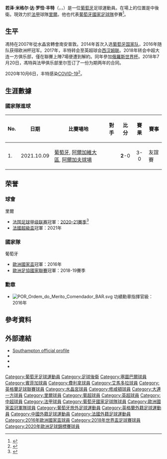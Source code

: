 {{noteTA|G1=football|G2=EPL|G3=UEFA
|T=zh-cn:若泽·冯特; zh-tw:何塞·馮特; zh-hk:何塞·方迪;
|1=zh-cn:冯特; zh-hans:丰特; zh-hk:方迪; zh-tw:馮特
|2=zh-cn:若泽; zh-tw:何塞; zh-hk:荷西;
|3=zh-hans:达罗查;zh-hant:达·罗恰; zh-tw:達·羅查
}}
{{Portuguese name|Rocha|Fonte}}
{{Infobox football biography
| name = 若泽·方迪<br />José Fonte
| image = José Fonte (cropped) 2.jpg
| caption = 
| fullname = José Miguel da Rocha Fonte<ref>{{cite web|url=http://www.premierleague.com/content/dam/premierleague/site-content/News/publications/squad-lists/Premier-League-squad-lists-September-2014.pdf|title=Premier League clubs submit squad lists|publisher=Premier League|date=3 September 2014|accessdate=2 January 2015|archive-date=2015-01-02|archive-url=https://web.archive.org/web/20150102191255/http://www.premierleague.com/content/dam/premierleague/site-content/News/publications/squad-lists/Premier-League-squad-lists-September-2014.pdf|dead-url=no}}</ref>
| birth_date = {{Birth date and age|1983|12|22|df=yes}}
| birth_place = {{POR}}[[佩纳菲耶尔_(葡萄牙堂区)|佩纳菲耶尔]]
| height = {{convert|1.91|m|abbr=on}}<ref>{{cite web|url=http://www.saintsfc.co.uk/team/player-profile/jos-fonte/6|title=José Fonte|publisher=Southampton F.C|accessdate=18 April 2014|deadurl=yes|archiveurl=https://web.archive.org/web/20160523210205/http://www.saintsfc.co.uk/team/player-profile/jos-fonte/6|archivedate=2016年5月23日}}</ref>
| position = [[後衛_(足球)|中堅]]
| currentclub = [[里爾奧林匹克體育會|里爾]]
| clubnumber = 6
| youthyears1 = 1991–1994 | youthclubs1 = [[彭拿費爾足球會|彭拿費爾]]
| youthyears2 = 1994–2002 | youthclubs2 = [[葡萄牙士砵亭俱樂部|士砵亭]]
| youthyears3 = 1997–2000 | youthclubs3 = → Sacavenense
| years1 = 2002–2004 | clubs1 = [[葡萄牙士砵亭B隊|士砵亭B隊]]      | caps1 = 59  | goals1 = 0
| years2 = 2004–2005 | clubs2 = [[F.C._Felgueiras|F.C.费尔盖拉什]] | caps2 = 28  | goals2 = 1
| years3 = 2005       | clubs3 = [[維多利亞足球會|維多利亞]]        | caps3 = 15  | goals3 = 0
| years4 = 2006–2008 | clubs4 = [[里斯本與本菲卡體育|賓菲加]]      | caps4 = 0   | goals4 = 0
| years5 = 2006       | clubs5 = → [[費利拿柏高斯足球會|費利拿]]   | caps5 = 11  | goals5 = 1
| years6 = 2006–2007 | clubs6 = → [[艾馬多拉足球會|艾馬多拉]]     | caps6 = 25  | goals6 = 1
| years7 = 2007–2008 | clubs7 = → [[水晶宫足球俱乐部|水晶宫]]     | caps7 = 22  | goals7 = 1
| years8 = 2008–2010 | clubs8 = [[水晶宫足球俱乐部|水晶宫]]        | caps8 = 60  | goals8 = 5
| years9 = 2010–2017 | clubs9 = [[南安普顿足球俱乐部|南安普顿]] | caps9 = 260 | goals9 = 15
| years10 = 2017–2018 | clubs10 = [[西汉姆联足球俱乐部|西汉姆联]] | caps10 = 24 |goals10 = 0
| years11 = 2018 | clubs11 = [[大連一方足球俱樂部|大連一方]] | caps11 = 7 |goals11 = 0
| years12 = 2018– | clubs12 = [[里爾奧林匹克體育會|里爾]] | caps12 = 106 | goals12 = 7
| nationalyears1 = 2006   | nationalteam1 = [[葡萄牙21歲以下國家足球隊|葡萄牙U21]]           | nationalcaps1 = 1  | nationalgoals1 = 0
| nationalyears2 = 2006   | nationalteam2 = {{link-en|葡萄牙B隊|Portugal national football B team}}  | nationalcaps2 = 1  | nationalgoals2 = 0
| nationalyears3 = 2014– | nationalteam3 = [[葡萄牙國家足球隊|葡萄牙]]                      | nationalcaps3 = 47 | nationalgoals3 = 1
| medaltemplates =
{{medalCountry|[[葡萄牙國家足球隊|葡萄牙]]}}
{{medalGold|[[欧洲足球锦标赛|欧洲足球锦标赛]]|[[2016年歐洲足球錦標賽|2016年]]}}
| club-update = 2021年10月3日
| nationalteam-update = 2021年10月9日
}}
'''若泽·米格尔·达·罗恰·丰特'''（{{lang-pt|José Miguel da Rocha Fonte}}，{{small|{{link-en|Order of Merit (Portugal)|Order of Merit (Portugal)|ComM}}}}，{{bd|1983年|12月22日}}）是一位[[葡萄牙|葡萄牙]]足球運動員。在場上的位置是中後衛。現效力於[[法甲|法甲]]球隊[[里爾奧林匹克體育會|里爾]]。他也代表[[葡萄牙國家足球隊|葡萄牙國家足球隊]]參賽<ref>{{cite web|url=http://www.saintsfc.co.uk/news/article/20141003-jose-fonte-portugal-france-denmark-call-1986552.aspx|title=Saints skipper Fonte earns first Portugal call|publisher=Southampton F.C|date=3 October 2014|accessdate=3 October 2014|archive-url=https://web.archive.org/web/20150629233513/http://www.saintsfc.co.uk/news/article/20141003-jose-fonte-portugal-france-denmark-call-1986552.aspx|archive-date=2015-06-29|dead-url=yes}}</ref>。

== 生平 ==
馮特在2007年從水晶宮轉會南安普敦。2014年首次入选[[葡萄牙国家足球队|葡萄牙国家队]]，2016年随队获得欧洲杯冠军。2017年，丰特转会至英超球会[[西汉姆联足球俱乐部|西汉姆联]]。2018年转会中超大连一方俱乐部，僅在聯賽上陣7場便遭到解約。同年參加[[俄羅斯世界杯|俄羅斯世界杯]]。2018年7月20日，馮特與法甲俱乐部里尔签订了一份为期两年的合同。

2020年10月6日，丰特感染[[COVID-19|COVID-19]]<ref>{{cite news |title=大连人旧将丰特新冠阳性退出葡萄牙国家队 |url=http://sportsonline.com.cn/n1/2020/1007/c22141-31883960.html |accessdate=2020-10-07 |archive-date=2020-10-09 |archive-url=https://web.archive.org/web/20201009041240/http://sportsonline.com.cn/n1/2020/1007/c22141-31883960.html |dead-url=no }}</ref>。

==生涯數據==
=== 國家隊進球 ===
{{updated|2021年10月9日}}
{| class="wikitable"
|-
! No. !! 日期 !!  比賽場地 !! 對手 !! 比分 !! 賽果 !! 賽事
|-
| 1. || 2021.10.09 || [[葡萄牙|葡萄牙]], [[阿爾加維大區|阿爾加維大區]], [[阿爾加夫球場|阿爾加夫球場]] || {{fb|Qatar}} || <center>'''2'''-0</center>  || <center>3-0</center>  || 友誼賽
|}

==荣誉==
=== 球會 ===
;{{flagicon|FRA}} 里爾
* [[法国足球甲级联赛|法国足球甲级联赛]]冠軍：[[2020年至2021年法國足球甲級聯賽|2020–21賽季]]<ref>{{cite web|url=https://www.hk01.com/%E5%8D%B3%E6%99%82%E9%AB%94%E8%82%B2/628732/%E6%B3%95%E7%94%B2-%E7%B2%BE%E6%98%8E%E7%9C%BC-%E9%87%8C%E7%88%BE%E9%A0%82%E5%BE%97%E4%BD%8F%E7%A0%B4%E5%A3%9F%E6%96%B7%E5%B0%81%E7%8E%8B-psg%E8%A1%9B%E5%86%95%E5%A4%B1%E6%95%97%E5%BE%97%E4%BA%9E%E8%BB%8D|title=【法甲】「精明眼」里爾頂得住破壟斷封王　PSG衛冕失敗得亞軍|publisher=香港01|date=2021-05-24|language=zh-hk|access-date=2021-10-09|archive-date=2021-05-24|archive-url=https://web.archive.org/web/20210524101037/https://www.hk01.com/%E5%8D%B3%E6%99%82%E9%AB%94%E8%82%B2/628732/%E6%B3%95%E7%94%B2-%E7%B2%BE%E6%98%8E%E7%9C%BC-%E9%87%8C%E7%88%BE%E9%A0%82%E5%BE%97%E4%BD%8F%E7%A0%B4%E5%A3%9F%E6%96%B7%E5%B0%81%E7%8E%8B-psg%E8%A1%9B%E5%86%95%E5%A4%B1%E6%95%97%E5%BE%97%E4%BA%9E%E8%BB%8D|dead-url=no}}</ref>
* [[法國超級盃|法國超級盃]]冠軍：2021年

=== 國家隊 ===
;{{flagicon|POR}} 葡萄牙
* [[欧洲足球锦标赛|歐洲國家盃]]冠軍：2016年
* [[歐洲足協國家聯賽|歐洲足協國家聯賽]]冠軍：2018-19賽季

=== 勳章 ===
* [[File:POR_Ordem_do_Merito_Comendador_BAR.svg|left]] 功績勳章指揮官級：2016年

== 參考資料 ==
{{Reflist}}

== 外部連結 ==
{{commons category|José Fonte}}
*[https://web.archive.org/web/20161002025836/https://southamptonfc.com/first-team/jose-fonte Southampton official profile]
*{{ForaDeJogo|198312220001}}
*{{NFT player|pid=57769}}
*{{Soccerway}}

{{里尔球员名单}}
{{2016年歐洲國家盃葡萄牙參賽名單}}
{{2017年洲際國家盃葡萄牙參賽名單}}
{{2018年世界盃足球賽葡萄牙參賽名單}}
{{2020年欧洲足球锦标赛葡萄牙参赛名单}}
{{2010/11年英甲PFA年度最佳陣容}}
{{2018年中超分类名单大连一方}}

{{DEFAULTSORT:Fonte, Jose}}
[[Category:葡萄牙足球運動員|Category:葡萄牙足球運動員]]
[[Category:足球後衛|Category:足球後衛]]
[[Category:塞圖巴爾球員|Category:塞圖巴爾球員]]
[[Category:賓菲加球員|Category:賓菲加球員]]
[[Category:費利拿球員|Category:費利拿球員]]
[[Category:艾馬多拉球員|Category:艾馬多拉球員]]
[[Category:英格蘭足球聯賽球員|Category:英格蘭足球聯賽球員]]
[[Category:水晶宮球員|Category:水晶宮球員]]
[[Category:修咸頓球員|Category:修咸頓球員]]
[[Category:大連一方球員|Category:大連一方球員]]
[[Category:里爾球員|Category:里爾球員]]
[[Category:葡超球員|Category:葡超球員]]
[[Category:英超球員|Category:英超球員]]
[[Category:中超球員|Category:中超球員]]
[[Category:法甲球員|Category:法甲球員]]
[[Category:葡萄牙國家足球隊球員|Category:葡萄牙國家足球隊球員]]
[[Category:歐洲國家盃冠軍隊球員|Category:歐洲國家盃冠軍隊球員]]
[[Category:葡萄牙旅外足球運動員|Category:葡萄牙旅外足球運動員]]
[[Category:英格蘭外籍足球運動員|Category:英格蘭外籍足球運動員]]
[[Category:中國外籍足球運動員|Category:中國外籍足球運動員]]
[[Category:法國外籍足球運動員|Category:法國外籍足球運動員]]
[[Category:2016年歐洲國家盃球員|Category:2016年歐洲國家盃球員]]
[[Category:2018年世界盃足球賽球員|Category:2018年世界盃足球賽球員]]
[[Category:2020年歐洲足球錦標賽球員|Category:2020年歐洲足球錦標賽球員]]